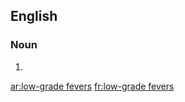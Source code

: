 ==English==

===Noun===
{{head|en}}

# {{plural of|low-grade fever}}

[[ar:low-grade fevers]]
[[fr:low-grade fevers]]